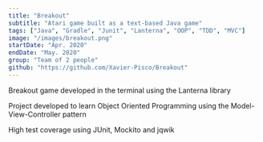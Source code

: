 ```yaml
---
title: "Breakout"
subtitle: "Atari game built as a text-based Java game"
tags: ["Java", "Gradle", "Junit", "Lanterna", "OOP", "TDD", "MVC"]
image: "/images/breakout.png"
startDate: "Apr. 2020"
endDate: "May. 2020"
group: "Team of 2 people"
github: "https://github.com/Xavier-Pisco/Breakout"
---
```

Breakout game developed in the terminal using the Lanterna library

Project developed to learn Object Oriented Programming using the Model-View-Controller pattern

High test coverage using JUnit, Mockito and jqwik